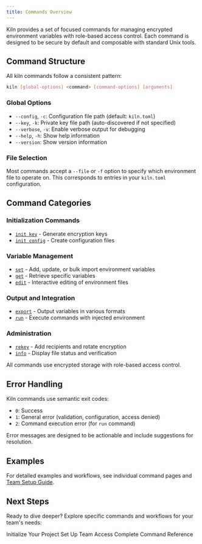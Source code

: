 ```yaml
---
title: Commands Overview
---
```



Kiln provides a set of focused commands for managing encrypted environment variables with role-based access control. Each command is designed to be secure by default and composable with standard Unix tools.

## Command Structure

All kiln commands follow a consistent pattern:

```bash
kiln [global-options] <command> [command-options] [arguments]
```

### Global Options

- `--config`, `-c`: Configuration file path (default: `kiln.toml`)
- `--key`, `-k`: Private key file path (auto-discovered if not specified)
- `--verbose`, `-v`: Enable verbose output for debugging
- `--help`, `-h`: Show help information
- `--version`: Show version information

### File Selection

Most commands accept a `--file` or `-f` option to specify which environment file to operate on. This corresponds to entries in your `kiln.toml` configuration.

## Command Categories

### Initialization Commands
- [`init key`](/commands/init/#init-key) - Generate encryption keys
- [`init config`](/commands/init/#init-config) - Create configuration files

### Variable Management
- [`set`](/commands/set) - Add, update, or bulk import environment variables
- [`get`](/commands/get) - Retrieve specific variables
- [`edit`](/commands/edit) - Interactive editing of environment files

### Output and Integration
- [`export`](/commands/export) - Output variables in various formats
- [`run`](/commands/run) - Execute commands with injected environment

### Administration
- [`rekey`](/commands/rekey) - Add recipients and rotate encryption
- [`info`](/commands/info) - Display file status and verification

All commands use encrypted storage with role-based access control.

## Error Handling

Kiln commands use semantic exit codes:

- `0`: Success
- `1`: General error (validation, configuration, access denied)
- `2`: Command execution error (for `run` command)

Error messages are designed to be actionable and include suggestions for resolution.

## Examples

For detailed examples and workflows, see individual command pages and [Team Setup Guide](/workflows/team-setup/).

## Next Steps

Ready to dive deeper? Explore specific commands and workflows for your team's needs:

<LinkButton href="/commands/init/" variant="primary">Initialize Your Project</LinkButton>
<LinkButton href="/workflows/team-setup/" variant="secondary">Set Up Team Access</LinkButton>
<LinkButton href="/reference/commands/" variant="minimal">Complete Command Reference</LinkButton>

